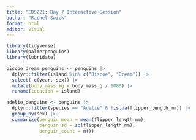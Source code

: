 ```yaml
---
title: "EDS221: Day 7 Interactive Session"
author: "Rachel Swick"
format: html
editor: visual
---
```


```r
library(tidyverse)
library(palmerpenguins)
library(lubridate)
```

```r
biscoe_dream_penguins <- penguins |>
  dplyr::filter(island %in% c("Biscoe", "Dream")) |>
  select(-c(year, sex)) |>
  mutate(body_mass_kg = body_mass_g / 1000) |>
  rename(location = island)
```

```r
adelie_penguins <- penguins |>
  dplyr::filter(species == "Adelie" & !is.na(flipper_length_mm)) |>
  group_by(sex) |>
  summarize(penguin_mean = mean(flipper_length_mm), 
            penguin_sd = sd(flipper_length_mm), 
            penguin_count = n())
```

